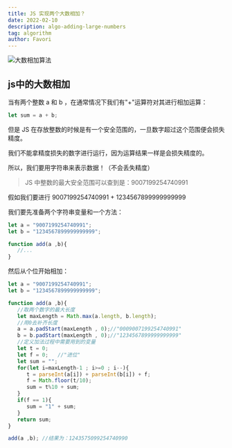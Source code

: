 ```yaml
---
title: JS 实现两个大数相加？
date: 2022-02-10
description: algo-adding-large-numbers
tag: algorithm
author: Favori
---
```


![大数相加算法](./hero.webp)

## js中的大数相加
当有两个整数 a 和 b ，在通常情况下我们有"+"运算符对其进行相加运算：

```js
let sum = a + b;
```

但是 JS 在存放整数的时候是有一个安全范围的，一旦数字超过这个范围便会损失精度。

我们不能拿精度损失的数字进行运行，因为运算结果一样是会损失精度的。

所以，我们要用字符串来表示数据！（不会丢失精度）

> JS 中整数的最大安全范围可以查到是：9007199254740991


假如我们要进行 9007199254740991 + 1234567899999999999

我们要先准备两个字符串变量和一个方法：

```js
let a = "9007199254740991";
let b = "1234567899999999999";

function add(a ,b){
   //...
}
```

然后从个位开始相加：
```js
let a = "9007199254740991";
let b = "1234567899999999999";

function add(a ,b){
   //取两个数字的最大长度
   let maxLength = Math.max(a.length, b.length);
   //用0去补齐长度
   a = a.padStart(maxLength , 0);//"0009007199254740991"
   b = b.padStart(maxLength , 0);//"1234567899999999999"
   //定义加法过程中需要用到的变量
   let t = 0;
   let f = 0;   //"进位"
   let sum = "";
   for(let i=maxLength-1 ; i>=0 ; i--){
      t = parseInt(a[i]) + parseInt(b[i]) + f;
      f = Math.floor(t/10);
      sum = t%10 + sum;
   }
   if(f == 1){
      sum = "1" + sum;
   }
   return sum;
}
```

```js
add(a ,b); //结果为：1243575099254740990
```